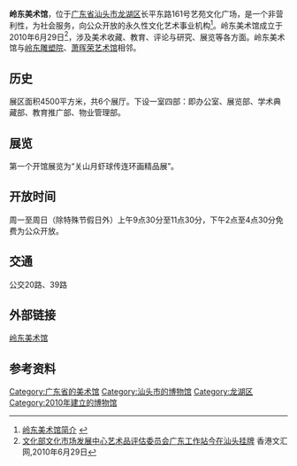 '''岭东美术馆'''，位于[[广东省|广东省]][[汕头市|汕头市]][[龙湖区|龙湖区]]长平东路161号艺苑文化广场，是一个非营利性，为社会服务，向公众开放的永久性文化艺术事业机构<ref>[http://www.ldmoa.com/info.asp?id=about1 岭东美术馆简介] {{Wayback|url=http://www.ldmoa.com/info.asp?id=about1 |date=20130925083413 }}</ref>。岭东美术馆成立于2010年6月29日<ref>[http://trans.wenweipo.com/gb/paper.wenweipo.com/009BU/?action-viewnews-itemid-2100 文化部文化市场发展中心艺术品评估委员会广东工作站今在汕头挂牌] {{webarchive|url=https://web.archive.org/web/20160304085551/http://trans.wenweipo.com/gb/paper.wenweipo.com/009BU/?action-viewnews-itemid-2100 |date=2016-03-04 }}香港文汇网,2010年6月29日 </ref>，涉及美术收藏、教育、评论与研究、展览等各方面。岭东美术馆与[[岭东雕塑院|岭东雕塑院]]、[[萧晖荣艺术馆|萧晖荣艺术馆]]相邻。

==历史==
展区面积4500平方米，共6个展厅。下设一室四部：即办公室、展览部、学术典藏部、教育推广部、物业管理部。

==展览==
第一个开馆展览为“关山月虾球传连环画精品展”。

==开放时间==
周一至周日（除特殊节假日外）上午9点30分至11点30分，下午2点至4点30分免费为公众开放。
 
==交通==
公交20路、39路

==外部链接==
[http://www.ldmoa.com/ 岭东美术馆] {{Wayback|url=http://www.ldmoa.com/ |date=20190731190418 }}
==参考资料==
{{reflist}}

[[Category:广东省的美术馆|Category:广东省的美术馆]]
[[Category:汕头市的博物馆|Category:汕头市的博物馆]]
[[Category:龙湖区|Category:龙湖区]]
[[Category:2010年建立的博物馆|Category:2010年建立的博物馆]]